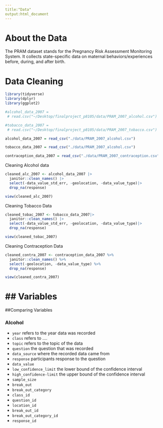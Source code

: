 ```yaml
---
title:"Data"
output:html_document
---
```


# About the Data 

The PRAM dataset stands for the Pregnancy Risk Assessment Monitoring System. It collects state-specific data on maternal behaviors/experiences before, during, and after birth.


# Data Cleaning 

```r
library(tidyverse)
library(dplyr)
library(ggplot2)
```

```r


#alcohol_data_2007 =
 # read.csv("~/Desktop/finalproject_p8105/data/PRAM_2007_alcohol.csv")

#tobacco_data_2007 =
 # read.csv("~/Desktop/finalproject_p8105/data/PRAM_2007_tobacco.csv")

alcohol_data_2007 = read_csv("./data/PRAM_2007_alcohol.csv")

tobacco_data_2007 = read_csv("./data/PRAM_2007_alcohol.csv")

contraception_data_2007 = read_csv("./data/PRAM_2007_contraception.csv")
```

Cleaning Alcohol data 

```r
cleaned_alc_2007 <- alcohol_data_2007 |>
  janitor::clean_names() |>
  select(-data_value_std_err, -geolocation, -data_value_type)|>
  drop_na(response)

view(cleaned_alc_2007)
```

Cleaning Tobacco Data

```r
cleaned_tobac_2007 <- tobacco_data_2007|>
  janitor::clean_names() |>
  select(-data_value_std_err, -geolocation, -data_value_type)|>
  drop_na(response)

view(cleaned_tobac_2007)
```


Cleaning Contraception Data

```r
cleaned_contra_2007 <- contraception_data_2007 %>%
  janitor::clean_names() %>%
  select(-geolocation, -data_value_type) %>%
  drop_na(response)

view(cleaned_contra_2007)
```

## Variables 
=======
##Comparing Variables 





### Alcohol

- `year`  refers to the year data was recorded
- `class` refers to ....
- `topic` refers to the topic of the data
- `question` the question that was recorded 
- `data_source` where the recorded data came from
- `response` participants response to the question 
- `data_value` 
- `low_confidence_limit` the lower bound of the confidence interval 
- `high_confidence-limit` the upper bound of the confidence interval
- `sample_size`
- `break_out`
- `break_out_category`
- `class_id`
- `question_id`
- `location_id`
- `break_out_id`
- `break_out_category_id`
- `response_id`



